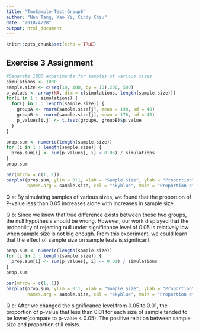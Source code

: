 ```yaml
---
title: "TwoSample-Test-Group6"
author: "Nan Tang, Yao Yi, Cindy Chiu"
date: "2018/4/28"
output: html_document
---
```


```r
knitr::opts_chunk$set(echo = TRUE)
```

## Exercise 3 Assignment 

```r
#Generate 1000 experiments for samples of various sizes.
simulations <- 1000
sample.size <- c(seq(10, 100, by = 10),200, 500)
p_values <- array(NA, dim = c(simulations, length(sample.size)))
for(i in 1 : simulations) {
  for(j in 1 : length(sample.size)) {
    groupA <- rnorm(sample.size[j], mean = 190, sd = 40)
    groupB <- rnorm(sample.size[j], mean = 170, sd = 40)
    p_values[i,j] <- t.test(groupA, groupB)$p.value
  }
}

prop.sum <- numeric(length(sample.size))
for (i in 1 : length(sample.size)) {
  prop.sum[i] <- sum(p_values[, i] < 0.05) / simulations
}
prop.sum

par(mfrow = c(1, 1))
barplot(prop.sum, ylim = 0:1, xlab = "Sample Size", ylab = "Proportion",
        names.arg = sample.size, col = "skyblue", main = "Proportion of P-Value < 0.05")

```

Q a: By simulating samples of various sizes, we found that the proportion of P-value less than 0.05 increases alone with increases in sample size. 

Q b: Since we knew that true difference exists between these two groups, the null hypothesis should be wrong. However, our work displayed that the probability of rejecting null under significance level of 0.05 is relatively low when sample size is not big enough. From this experiment, we could learn that the effect of sample size on sample tests is significant. 

``` r
prop.sum <- numeric(length(sample.size))
for (i in 1 : length(sample.size)) {
  prop.sum[i] <- sum(p_values[, i] <= 0.01) / simulations
}
prop.sum

par(mfrow = c(1, 1))
barplot(prop.sum, ylim = 0:1, xlab = "Sample Size", ylab = "Proportion",
        names.arg = sample.size, col = "skyblue", main = "Proportion of P-Value < 0.01")

```

Q c: After we changed the significance level from 0.05 to 0.01, the proportion of p-value that less than 0.01 for each size of sample tended to be lower(compare to p-value < 0.05). The positive relation between sample size and proportion still exists. 
